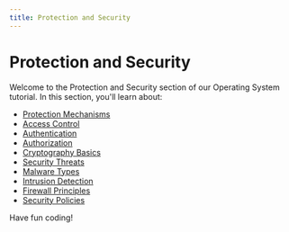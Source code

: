 ```yaml
---
title: Protection and Security
---
```


# Protection and Security

Welcome to the Protection and Security section of our Operating System tutorial. In this section, you'll learn about:

- [Protection Mechanisms](./0-protection-mechanisms.mdx)
- [Access Control](./1-access-control.mdx)
- [Authentication](./2-authentication.mdx)
- [Authorization](./3-authorization.mdx)
- [Cryptography Basics](./4-cryptography-basics.mdx)
- [Security Threats](./5-security-threats.mdx)
- [Malware Types](./6-malware-types.mdx)
- [Intrusion Detection](./7-intrusion-detection.mdx)
- [Firewall Principles](./8-firewall-principles.mdx)
- [Security Policies](./9-security-policies.mdx)

Have fun coding!